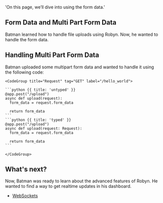  'On this page, we’ll dive into using the form data.'

## Form Data and Multi Part Form Data

Batman learned how to handle file uploads using Robyn. Now, he wanted to handle the form data.


## Handling Multi Part Form Data


<Col>
Batman uploaded some multipart form data and wanted to handle it using the following code:
</Col>
  <Col>

    <CodeGroup title="Request" tag="GET" label="/hello_world">

    ```python {{ title: 'untyped' }}
    @app.post("/upload")
    async def upload(request):
      form_data = request.form_data

      return form_data
    ```
    ```python {{ title: 'typed' }}
    @app.post("/upload")
    async def upload(request: Request):
      form_data = request.form_data

      return form_data
    ```

    </CodeGroup>
  </Col>



## What's next?

Now, Batman was ready to learn about the advanced features of Robyn. He wanted to find a way to get realtime updates in his dashboard.

- [WebSockets](/documentation/api_reference/websockets)

